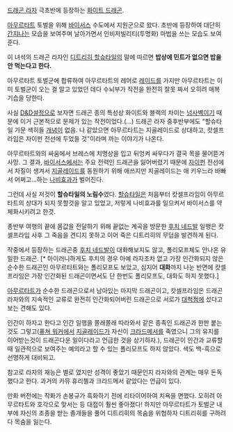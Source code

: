 [[드래곤 라자]] 극초반에 등장하는 [[화이트 드래곤]].

[[아무르타트]] 토벌을 위해 [[바이서스]] 수도에서 지원군으로 왔다. 초반에 등장하여 대단히 [[간지]]나는 모습을 보여주며 날아가면서 인비저빌리티(투명화) 마법을 쓰는 모습도 보여준다.

이 녀석의 드래곤 라자인 [[디트리히 할슈타일]]의 말에 따르면 '''밥상에 민트가 없으면 밥을 안 먹는다고 한다.'''

아무르타트 토벌군에 합류하여 아무르타트의 레어로 [[레이드]]를 가지만 아무르타트는 이미 토벌군이 오는 걸 알고 있었던 데다 수뇌부가 작전을 완전히 잘못 짜서 오히려 매복 기습을 당한다.

사실 [[D&D]]설정으로 보자면 드래곤 종의 특성상 화이트와 블랙의 차이는 [[넘사벽]]이기 때문에 이거 근본적으로 문제가 있는 작전이었다.(…) 드래곤 라자 중후반부에도 "할슈타일 가문 색히들 [[개념]]이 없음. 나 같았으면 아무르타트는 지골레이드로 상대하고, 캇셀프라임은 자이펀 전선에 두었을 것"이라며 까는 이야기가 나온다.

아무르타트와의 싸움에서 브레스에 치명상을 입고 뒤엉켜 싸우다가 결국 목을 물어뜯겨 사망. 그 결과, [[바이서스]]에서는 주요 전력인 드래곤을 잃어버렸기 때문에 [[자이펀]] 전선에서 차질이 생겨서 [[지골레이드]]를 동원하기 위해 애쓰지만 지골레이드는 애 키우느라 바빠서 어쩌고...하는 [[나비효과]]가 벌어진다. 

그런데 사실 저것이 '''할슈타일의 노림수'''였다. [[할슈타일]]은 처음부터 캇셀프라임이 아무르타트의 상대가 되지 못할것을 알고 있었고, 저렇게 나비효과를 일으켜서 바이서스를 약체화시키려고 한것.

종반부 여행의 끝에 몸값을 전달하기 위해 끝없는 계곡을 방문한 [[후치 네드발]] 일행은 캇셀프라임 사후 그 죽음을 견디지 못하고 이어 죽은 디트리히의 무덤을 발견하게 된다.

작중에서 등장하는 드래곤중 [[후치 네드발]]이 대화해보지도 않고, 폴리모프체도 안나온 유일한 드래곤. [* 아이러니하게도 후치의 경우 아예 라자조차 없고 가장 인간화되지 않은 순수한 드래곤인 아무르타트와는 폴리모프도 보았고, 심지어 '''대화'''까지 나눈 반면에 캇셀프라임은 가장 인간화된 드래곤이면서도 단 한번도 폴리모프도, 대화도 하지 못했다.]

[[아무르타트]]가 순수한 드래곤으로서 남아있는 마지막 드래곤이고, 캇셀프라임은 드래곤 라자와의 지속적인 교류로 완전히 인간화되어버린 드래곤으로 서로가 [[대척점]]에 섰다고 보는 견해도 있다.

인간이 하자고 한다고 인간 일행을 쫄래쫄래 따라와서 같은 종족인 드래곤과 한판 붙는 것도 그렇고([[퓨쳐 워커]]에서 [[지골레이드]]가 자신이 [[크라드메서]]를 죽였으니 그의 유지를 이어받는것이 드래곤다운 일이다라고 언급한 것을 상기하자.), 드래곤이 인간과 교류할 때 일관적으로 보여주는 예의라고 할 수 있는 폴리모프도 하지 않았다. 색도 백-흑으로 선명하게 대비되고.

참고로 라자의 재능은 별로 였지만 성격이 좋았기 때문인지 라자와의 관계는 매우 돈독했다고 한다. 과거의 카뮤 휴리첼과 크라드메서 같았다는 언급이 있다. 

만화 버전에는 작화가 손봉규가 흑화하기 전에 리타이어하여 치욕을 면했다. 오히려 아무르타트와 호각으로 맞서는 등 대접이 훨씬 좋아졌다! 하지만 아무르타트가 토벌군 내부에 자신의 조종을 받는 졸개들을 풀어 디트리히의 목숨을 위협하자 디트리히를 구하려다 목숨을 잃는다.
